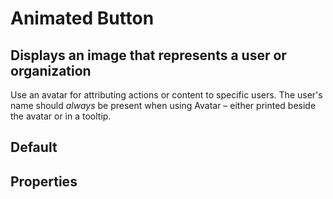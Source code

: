
<Meta title="FusedComponents / Animated Button" component={AnimatedButton} />

# Animated Button

## Displays an image that represents a user or organization

Use an avatar for attributing actions or content to specific users. The user's name should _always_ be present when using Avatar – either printed beside the avatar or in a tooltip.

## Default


## Properties

<Props of={AnimatedButton} />
